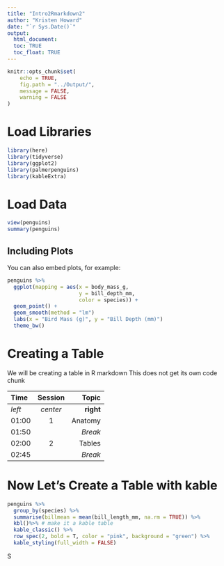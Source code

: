 ```yaml
---
title: "Intro2Rmarkdown2"
author: "Kristen Howard"
date: "`r Sys.Date()`"
output: 
  html_document:
  toc: TRUE
  toc_float: TRUE
---
```



```r
knitr::opts_chunk$set(
	echo = TRUE,
	fig.path = "../Output/",
	message = FALSE,
	warning = FALSE
)
```

# Load Libraries

```r
library(here)
library(tidyverse)
library(ggplot2)
library(palmerpenguins)
library(kableExtra)
```

# Load Data

```r
view(penguins)
summary(penguins)
```

## Including Plots

You can also embed plots, for example:

```r
penguins %>%
  ggplot(mapping = aes(x = body_mass_g, 
                       y = bill_depth_mm,
                       color = species)) +
  geom_point() +
  geom_smooth(method = "lm")
  labs(x = "Bird Mass (g)", y = "Bill Depth (mm)")
  theme_bw()
```

# Creating a Table

We will be creating a table in R markdown This does not get its own code chunk

| Time   | Session  |     Topic |
|:-------|:--------:|----------:|
| *left* | *center* | **right** |
| 01:00  |    1     |   Anatomy |
| 01:50  |          |   *Break* |
| 02:00  |    2     |    Tables |
| 02:45  |          |   *Break* |

# Now Let's Create a Table with kable

```r
penguins %>%
  group_by(species) %>%
  summarise(billmean = mean(bill_length_mm, na.rm = TRUE)) %>%
  kbl()%>% # make it a kable table 
  kable_classic() %>%
  row_spec(2, bold = T, color = "pink", background = "green") %>%
  kable_styling(full_width = FALSE)

```

S
